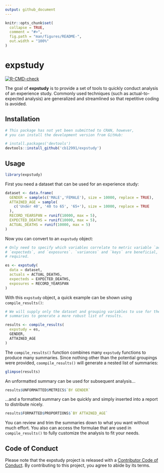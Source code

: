 ```yaml
---
output: github_document
---
```


<!-- README.md is generated from README.Rmd. Please edit that file -->

```r
knitr::opts_chunk$set(
  collapse = TRUE,
  comment = "#>",
  fig.path = "man/figures/README-",
  out.width = "100%"
)
```

# expstudy

<!-- badges: start -->
[![R-CMD-check](https://github.com/cb12991/expstudy/workflows/R-CMD-check/badge.svg)](https://github.com/cb12991/expstudy/actions)
<!-- badges: end -->

The goal of __expstudy__ is to provide a set of tools to quickly conduct analysis of an experience study. Commonly used techniques (such as actual-to-expected analysis) are generalized and streamlined so that repetitive coding is avoided. 

## Installation

```r
# This package has not yet been submitted to CRAN, however,
# you can install the development version from GitHub:

# install.packages('devtools')
devtools::install_github('cb12991/expstudy')
```

## Usage

```r
library(expstudy)
```

First you need a dataset that can be used for an experience study:

```r
dataset <- data.frame(
  GENDER = sample(c('MALE','FEMALE'), size = 10000, replace = TRUE),
  ATTAINED_AGE = sample(
    c('Under 40', '40 to 65', '65+'), size = 10000, replace = TRUE
  ),
  RECORD_YEARSPAN = runif(10000, max = 5),
  EXPECTED_DEATHS = runif(10000, max = 5),
  ACTUAL_DEATHS = runif(10000, max = 5)
)
```

Now you can convert to an `expstudy` object:

```r
# Only need to specify which variables correlate to metric variable `actuals`, 
# `expecteds`, and `exposures`. `variances` and `keys` are beneficial, but not
# required. 

es <- expstudy(
  data = dataset,
  actuals = ACTUAL_DEATHS,
  expecteds = EXPECTED_DEATHS,
  exposures = RECORD_YEARSPAN
)
```

With this `expstudy` object, a quick example can be shown using `compile_results()`:

```r
# We will supply only the dataset and grouping variables to use for the 
# summaries to generate a more robust list of results. 

results <- compile_results(
  expstudy = es,
  GENDER,
  ATTAINED_AGE
)
```

The `compile_results()` function combines many `expstudy` functions to produce many summaries. Since nothing other than the potential groupings were provided, `coompile_results()` will generate a nested list of summaries:

```r
glimpse(results)
```

An unformatted summary can be used for subsequent analysis...

```r
results$UNFORMATTED$METRICS$`BY GENDER`
```

...and a formatted summary can be quickly and simply inserted into a report to distribute nicely. 

```r
results$FORMATTED$PROPORTIONS$`BY ATTAINED_AGE`
```

You can review and trim the summaries down to what you want without much effort. You also can access the formulae that are used in `compile_results()` to fully customize the analysis to fit your needs. 

## Code of Conduct

Please note that the expstudy project is released with a [Contributor Code of Conduct](https://contributor-covenant.org/version/2/0/CODE_OF_CONDUCT.html). By contributing to this project, you agree to abide by its terms.
